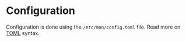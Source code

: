 # Configuration

Configuration is done using the `/etc/mon/config.toml` file. Read more on [TOML](https://toml.io/en/) syntax.
